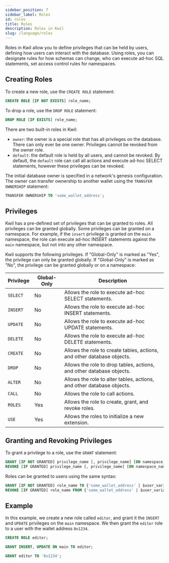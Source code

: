 ```yaml
---
sidebar_position: 7
sidebar_label: Roles
id: roles
title: Roles
description: Roles in Kwil
slug: /language/roles
---
```


Roles in Kwil allow you to define privileges that can be held by users, defining how users can interact with the database.
Using roles, you can designate rules for how schemas can change, who can execute ad-hoc SQL statements, set access control
rules for namespaces.

## Creating Roles

To create a new role, use the `CREATE ROLE` statement:

```sql
CREATE ROLE [IF NOT EXISTS] role_name;
```

To drop a role, use the `DROP ROLE` statement:

```sql
DROP ROLE [IF EXISTS] role_name;
```

There are two built-in roles in Kwil:

- `owner`: the owner is a special role that has all privileges on the database. There can only ever be one owner. Privileges cannot
be revoked from the owner role.
- `default`: the default role is held by all users, and cannot be revoked. By default, the `default` role can call all actions and
execute ad-hoc SELECT statements, however these privileges can be revoked.

The initial database owner is specified in a network's genesis configuration. The owner can transfer ownership to another wallet
using the `TRANSFER OWNERSHIP` statement:

```sql
TRANSFER OWNERSHIP TO 'some_wallet_address';
```

## Privileges

Kwil has a pre-defined set of privileges that can be granted to roles. All privileges can be granted globally. Some privileges can be
granted on a namespace. For example, if the `insert` privilege is granted on the `main` namespace, the role can execute ad-hoc INSERT
statements against the `main` namespace, but not into any other namespace.

Kwil supports the following privileges. If "Global-Only" is marked as "Yes", the privilege can only be granted globally. If
"Global-Only" is marked as "No", the privilege can be granted globally or on a namespace:

| Privilege | Global-Only | Description |
| --------- | ----------- | ----------- |
| `SELECT` | No | Allows the role to execute ad-hoc SELECT statements. |
| `INSERT` | No | Allows the role to execute ad-hoc INSERT statements. |
| `UPDATE` | No | Allows the role to execute ad-hoc UPDATE statements. |
| `DELETE` | No | Allows the role to execute ad-hoc DELETE statements. |
| `CREATE` | No | Allows the role to create tables, actions, and other database objects. |
| `DROP` | No | Allows the role to drop tables, actions, and other database objects. |
| `ALTER` | No | Allows the role to alter tables, actions, and other database objects. |
| `CALL` | No | Allows the role to call actions. |
| `ROLES` | Yes | Allows the role to create, grant, and revoke roles. |
| `USE` | Yes | Allows the roles to initialize a new extension. |

## Granting and Revoking Privileges

To grant a privilege to a role, use the `GRANT` statement:

```sql
GRANT [IF NOT GRANTED] privilege_name [, privilege_name] [ON namespace_name] TO role_name;
REVOKE [IF GRANTED] privilege_name [, privilege_name] [ON namespace_name] FROM role_name;
```

Roles can be granted to users using the same syntax:

```sql
GRANT [IF NOT GRANTED] role_name TO {'some_wallet_address' | $user_variable };
REVOKE [IF GRANTED] role_name FROM {'some_wallet_address' | $user_variable };
```

## Example

In this example, we create a new role called `editor`, and grant it the `INSERT` and `UPDATE` privileges on the `main` namespace.
We then grant the `editor` role to a user with the wallet address `0x1234`.

```sql
CREATE ROLE editor;

GRANT INSERT, UPDATE ON main TO editor;

GRANT editor TO '0x1234';
```